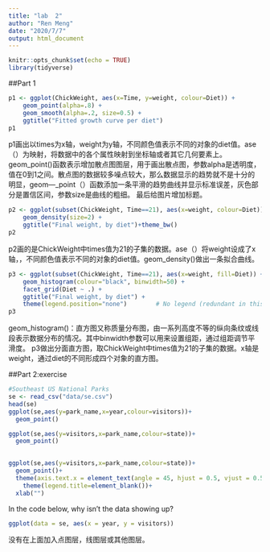 ```yaml
---
title: "lab  2"
author: "Ren Meng"
date: "2020/7/7"
output: html_document
---
```


```r
knitr::opts_chunk$set(echo = TRUE)
library(tidyverse)
```


##Part 1
```r
p1 <- ggplot(ChickWeight, aes(x=Time, y=weight, colour=Diet)) +
    geom_point(alpha=.8) +
    geom_smooth(alpha=.2, size=0.5) +
    ggtitle("Fitted growth curve per diet")
p1
```

p1画出以times为x轴，weight为y轴，不同颜色值表示不同的对象的diet值。ase（）为映射，将数据中的各个属性映射到坐标轴或者其它几何要素上。geom_point()函数表示增加散点图图层，用于画出散点图，参数alpha是透明度，值在0到1之间。散点图的数据较多噪点较大，那么数据显示的趋势就不是十分的明显，geom—_point（）函数添加一条平滑的趋势曲线并显示标准误差，灰色部分是置信区间，参数size是曲线的粗细。
最后给图片增加标题。
```r
p2 <- ggplot(subset(ChickWeight, Time==21), aes(x=weight, colour=Diet)) +
    geom_density(size=2) +
    ggtitle("Final weight, by diet")+theme_bw()
p2
```

p2画的是ChickWeight中times值为21的子集的数据。ase（）将weight设成了x轴，，不同颜色值表示不同的对象的diet值。geom_density()做出一条拟合曲线。


```r
p3 <- ggplot(subset(ChickWeight, Time==21), aes(x=weight, fill=Diet)) +
    geom_histogram(colour="black", binwidth=50) +
    facet_grid(Diet ~ .) +
    ggtitle("Final weight, by diet") +
    theme(legend.position="none")        # No legend (redundant in this graph)
p3
```

geom_histogram()：直方图又称质量分布图，由一系列高度不等的纵向条纹或线段表示数据分布的情况。其中binwidth参数可以用来设置组距，通过组距调节平滑度。
p3做出分面直方图，取ChickWeight中times值为21的子集的数据。x轴是weight，通过diet的不同形成四个对象的直方图。



##Part 2:exercise
```r
#Southeast US National Parks
se <- read_csv("data/se.csv")
head(se)
ggplot(se,aes(y=park_name,x=year,colour=visitors))+
  geom_point()
```
```r
ggplot(se,aes(y=visitors,x=park_name,colour=state))+
  geom_point()
  
```
```r
ggplot(se,aes(y=visitors,x=park_name,colour=state))+
  geom_point()+
  theme(axis.text.x = element_text(angle = 45, hjust = 0.5, vjust = 0.5,size=7)) +
    theme(legend.title=element_blank())+
  xlab("")
```

In the code below, why isn’t the data showing up?
```r
ggplot(data = se, aes(x = year, y = visitors))
```

没有在上面加入点图层，线图层或其他图层。



